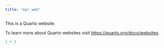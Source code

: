 ```yaml
---
title: "epr_web"
---
```


This is a Quarto website.

To learn more about Quarto websites visit <https://quarto.org/docs/websites>.

```r
1 + 1
```
